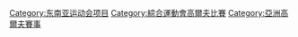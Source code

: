 [[Category:东南亚运动会项目|Category:东南亚运动会项目]]
[[Category:綜合運動會高爾夫比賽|Category:綜合運動會高爾夫比賽]]
[[Category:亞洲高爾夫賽事|Category:亞洲高爾夫賽事]]